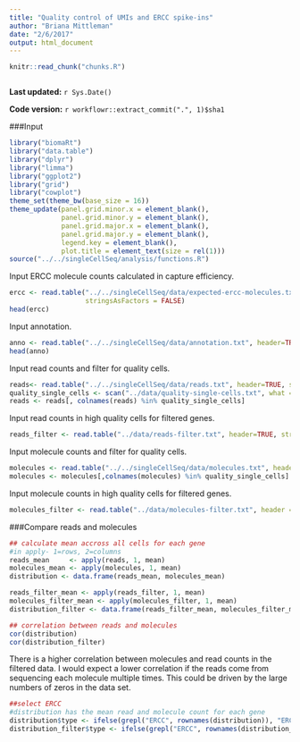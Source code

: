 ```yaml
---
title: "Quality control of UMIs and ERCC spike-ins"
author: "Briana Mittleman"
date: "2/6/2017"
output: html_document
---
```


```r
knitr::read_chunk("chunks.R")
```

```r
```

**Last updated:** `r Sys.Date()`

**Code version:** `r workflowr::extract_commit(".", 1)$sha1`

###Input
```r
library("biomaRt")
library("data.table")
library("dplyr")
library("limma")
library("ggplot2")
library("grid")
library("cowplot")
theme_set(theme_bw(base_size = 16))
theme_update(panel.grid.minor.x = element_blank(),
             panel.grid.minor.y = element_blank(),
             panel.grid.major.x = element_blank(),
             panel.grid.major.y = element_blank(),
             legend.key = element_blank(),
             plot.title = element_text(size = rel(1)))
source("../../singleCellSeq/analysis/functions.R")
```

Input ERCC molecule counts calculated in capture efficiency.  

```r
ercc <- read.table("../../singleCellSeq/data/expected-ercc-molecules.txt", header = TRUE,
                   stringsAsFactors = FALSE)
head(ercc)
```

Input annotation.  

```r
anno <- read.table("../../singleCellSeq/data/annotation.txt", header=TRUE, stringsAsFactors = FALSE)
head(anno)
```

Input read counts and filter for quality cells.  

```r
reads<- read.table("../../singleCellSeq/data/reads.txt", header=TRUE, stringsAsFactors = FALSE)
quality_single_cells <- scan("../data/quality-single-cells.txt", what = "character")
reads <- reads[, colnames(reads) %in% quality_single_cells]

```
Input read counts in high quality cells for filtered genes.    

```r
reads_filter <- read.table("../data/reads-filter.txt", header=TRUE, stringsAsFactors = FALSE)

```

Input molecule counts and filter for quality cells.  

```r
molecules <- read.table("../../singleCellSeq/data/molecules.txt", header=TRUE, stringsAsFactors = FALSE)
molecules <- molecules[,colnames(molecules) %in% quality_single_cells]
```

Input molecule counts in high quality cells for filtered genes.  

```r
molecules_filter <- read.table("../data/molecules-filter.txt", header = TRUE, stringsAsFactors = FALSE)
```

###Compare reads and molecules  

```r
## calculate mean accross all cells for each gene 
#in apply- 1=rows, 2=columns
reads_mean     <- apply(reads, 1, mean)
molecules_mean <- apply(molecules, 1, mean)
distribution <- data.frame(reads_mean, molecules_mean)

reads_filter_mean <- apply(reads_filter, 1, mean)
molecules_filter_mean <- apply(molecules_filter, 1, mean)
distribution_filter <- data.frame(reads_filter_mean, molecules_filter_mean)

## correlation between reads and molecules
cor(distribution)
cor(distribution_filter)
```
There is a higher correlation between molecules and read counts in the filtered data. I would expect a lower correlation if the reads come from sequencing each molecule multiple times. This could be driven by the large numbers of zeros in the data set. 

```r
##select ERCC
#distribution has the mean read and molecule count for each gene
distribution$type <- ifelse(grepl("ERCC", rownames(distribution)), "ERCC", "gene")
distribution_filter$type <- ifelse(grepl("ERCC", rownames(distribution_filter)), "ERCC", "gene")
```

